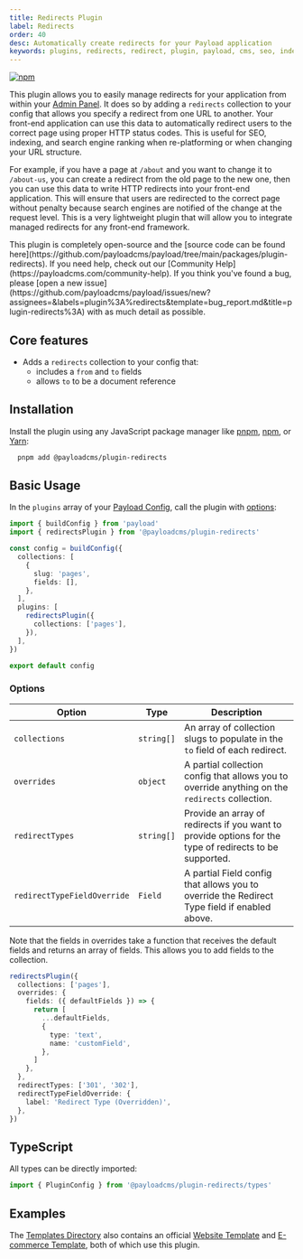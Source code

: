 ```yaml
---
title: Redirects Plugin
label: Redirects
order: 40
desc: Automatically create redirects for your Payload application
keywords: plugins, redirects, redirect, plugin, payload, cms, seo, indexing, search, search engine
---
```


[![npm](https://img.shields.io/npm/v/@payloadcms/plugin-redirects)](https://www.npmjs.com/package/@payloadcms/plugin-redirects)

This plugin allows you to easily manage redirects for your application from within your [Admin Panel](../admin/overview). It does so by adding a `redirects` collection to your config that allows you specify a redirect from one URL to another. Your front-end application can use this data to automatically redirect users to the correct page using proper HTTP status codes. This is useful for SEO, indexing, and search engine ranking when re-platforming or when changing your URL structure.

For example, if you have a page at `/about` and you want to change it to `/about-us`, you can create a redirect from the old page to the new one, then you can use this data to write HTTP redirects into your front-end application. This will ensure that users are redirected to the correct page without penalty because search engines are notified of the change at the request level. This is a very lightweight plugin that will allow you to integrate managed redirects for any front-end framework.

<Banner type="info">
  This plugin is completely open-source and the [source code can be found
  here](https://github.com/payloadcms/payload/tree/main/packages/plugin-redirects). If you need
  help, check out our [Community Help](https://payloadcms.com/community-help). If you think you've
  found a bug, please [open a new
  issue](https://github.com/payloadcms/payload/issues/new?assignees=&labels=plugin%3A%redirects&template=bug_report.md&title=plugin-redirects%3A)
  with as much detail as possible.
</Banner>

## Core features

- Adds a `redirects` collection to your config that:
  - includes a `from` and `to` fields
  - allows `to` to be a document reference

## Installation

Install the plugin using any JavaScript package manager like [pnpm](https://pnpm.io), [npm](https://npmjs.com), or [Yarn](https://yarnpkg.com):

```bash
  pnpm add @payloadcms/plugin-redirects
```

## Basic Usage

In the `plugins` array of your [Payload Config](https://payloadcms.com/docs/configuration/overview), call the plugin with [options](#options):

```ts
import { buildConfig } from 'payload'
import { redirectsPlugin } from '@payloadcms/plugin-redirects'

const config = buildConfig({
  collections: [
    {
      slug: 'pages',
      fields: [],
    },
  ],
  plugins: [
    redirectsPlugin({
      collections: ['pages'],
    }),
  ],
})

export default config
```

### Options

| Option        | Type       | Description                                                                                     |
| ------------- | ---------- | ----------------------------------------------------------------------------------------------- |
| `collections` | `string[]` | An array of collection slugs to populate in the `to` field of each redirect.                    |
| `overrides`   | `object`   | A partial collection config that allows you to override anything on the `redirects` collection. |
| `redirectTypes`   | `string[]`   | Provide an array of redirects if you want to provide options for the type of redirects to be supported. |
| `redirectTypeFieldOverride`   | `Field`   | A partial Field config that allows you to override the Redirect Type field if enabled above. |

Note that the fields in overrides take a function that receives the default fields and returns an array of fields. This allows you to add fields to the collection.

```ts
redirectsPlugin({
  collections: ['pages'],
  overrides: {
    fields: ({ defaultFields }) => {
      return [
        ...defaultFields,
        {
          type: 'text',
          name: 'customField',
        },
      ]
    },
  },
  redirectTypes: ['301', '302'],
  redirectTypeFieldOverride: {
    label: 'Redirect Type (Overridden)',
  },
})
```

## TypeScript

All types can be directly imported:

```ts
import { PluginConfig } from '@payloadcms/plugin-redirects/types'
```

## Examples

The [Templates Directory](https://github.com/payloadcms/payload/tree/main/templates) also contains an official [Website Template](https://github.com/payloadcms/payload/tree/main/templates/website) and [E-commerce Template](https://github.com/payloadcms/payload/tree/main/templates/ecommerce), both of which use this plugin.
